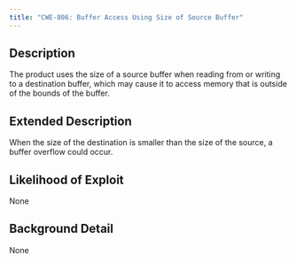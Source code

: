 ```yaml
---
title: "CWE-806: Buffer Access Using Size of Source Buffer"
---
```


## Description
The product uses the size of a source buffer when reading from or writing to a destination buffer, which may cause it to access memory that is outside of the bounds of the buffer.

## Extended Description
When the size of the destination is smaller than the size of the source, a buffer overflow could occur.

## Likelihood of Exploit
None

## Background Detail
None
        